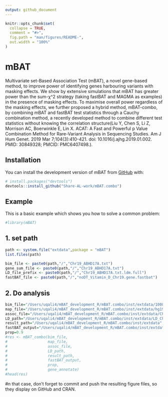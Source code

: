 ```yaml
---
output: github_document
---
```


<!-- README.md is generated from README.Rmd. Please edit that file -->

```r
knitr::opts_chunk$set(
  collapse = TRUE,
  comment = "#>",
  fig.path = "man/figures/README-",
  out.width = "100%"
)
```

# mBAT

<!-- badges: start -->
<!-- badges: end -->

Multivariate set-Based Association Test (mBAT), a novel gene-based method, to improve power of identifying genes harbouring variants with masking effects.
We show by extensive simulations that mBAT has greater power than the sum-χ^2 strategy (taking fastBAT and MAGMA as examples) in the presence of masking effects. 
To maximise overall power regardless of the masking effects, we further proposed a hybrid method, mBAT-combo, by combining mBAT and fastBAT test statistics through a Cauchy combination method, a recently developed method to combine different test statistics without knowing the correlation structure(Liu Y, Chen S, Li Z, Morrison AC, Boerwinkle E, Lin X. ACAT: A Fast and Powerful p Value Combination Method for Rare-Variant Analysis in Sequencing Studies. Am J Hum Genet. 2019 Mar 7;104(3):410-421. doi: 10.1016/j.ajhg.2019.01.002. PMID: 30849328; PMCID: PMC6407498.).

## Installation

You can install the development version of mBAT from [GitHub](https://github.com/) with:

``` r
# install.packages("devtools")
devtools::install_github("Share-AL-work/mBAT.combo")
```

## Example

This is a basic example which shows you how to solve a common problem:

```r
#library(mBAT)
```

## 1. set path
```r
path <- system.file("extdata",package = "mBAT")
list.files(path)

bim_file <- paste0(path,"/","Chr19_ABHD17A.txt")
gene_sum_file <- paste0(path,"/","Chr19_ABHD17A.txt")
LD_file_prefix <- paste0(path,"/","Chr19_ABHD17A.txt.ldm.full")
fastBAT_file <- paste0(path,"/","noDT_Vitamin_D_Chr19.gene.fastbat")
```

## 2. Do analysis
``` r
bim_file="/Users/uqali4/mBAT_development_R/mBAT.combo/inst/extdata/1000G_eur_unrel_ukbcom22.bim"
map_file="/Users/uqali4/mBAT_development_R/mBAT.combo/inst/extdata/hg19_v40_glist_Pat_v1.txt"
assoc_file="/Users/uqali4/mBAT_development_R/mBAT.combo/inst/extdata/Chr22.fastGWA.ma"
LD_path="/Users/uqali4/mBAT_development_R/mBAT.combo/inst/extdata/LD_Chr22"
result_path="/Users/uqali4/mBAT_development_R/mBAT.combo/inst/extdata"
fastBAT_output="/Users/uqali4/mBAT_development_R/mBAT.combo/inst/extdata/fb_Chr22_1kg.gene.fastbat"
prop=0.9
#res <- mBAT_combo(bim_file,
#                  map_file,
#                  assoc_file,
#                  LD_path,
#                  result_path,
#                  fastBAT_output,
#                  prop,
#                  gene_annotate)
#head(res)
```


#n that case, don't forget to commit and push the resulting figure files, so they display on GitHub and CRAN.
